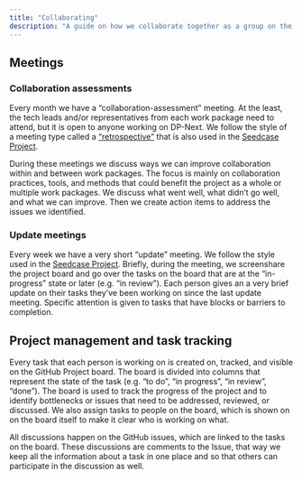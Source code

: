 ```yaml
---
title: "Collaborating"
description: "A guide on how we collaborate together as a group on the DP-Next project. Mainly focused on the meetings related to Work Package 1 but can be used by all work packages."
---
```


## Meetings

### Collaboration assessments

Every month we have a "collaboration-assessment" meeting. At the least,
the tech leads and/or representatives from each work package need to
attend, but it is open to anyone working on DP-Next. We follow the style
of a meeting type called a
["retrospective"](https://miro.com/agile/guide-to-retrospectives/) that
is also used in the [Seedcase
Project](https://team.seedcase-project.org/how-we-work/iteration#end-of-iteration).

During these meetings we discuss ways we can improve collaboration
within and between work packages. The focus is mainly on collaboration
practices, tools, and methods that could benefit the project as a whole
or multiple work packages. We discuss what went well, what didn't go
well, and what we can improve. Then we create action items to address
the issues we identified.

### Update meetings

Every week we have a very short "update" meeting. We follow the style
used in the [Seedcase
Project](https://team.seedcase-project.org/how-we-work/update-meetings).
Briefly, during the meeting, we screenshare the project board and go
over the tasks on the board that are at the "in-progress" state or later
(e.g. "in review"). Each person gives an a very brief update on their
tasks they've been working on since the last update meeting. Specific
attention is given to tasks that have blocks or barriers to completion.

## Project management and task tracking

Every task that each person is working on is created on, tracked, and
visible on the GitHub Project board. The board is divided into columns
that represent the state of the task (e.g. "to do", "in progress", "in
review", "done"). The board is used to track the progress of the project
and to identify bottlenecks or issues that need to be addressed,
reviewed, or discussed. We also assign tasks to people on the board,
which is shown on on the board itself to make it clear who is working on
what.

All discussions happen on the GitHub issues, which are linked to the
tasks on the board. These discussions are comments to the Issue, that
way we keep all the information about a task in one place and so that
others can participate in the discussion as well.
